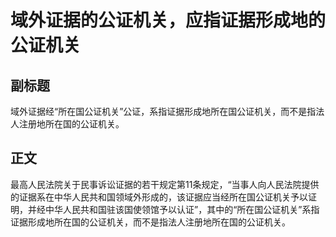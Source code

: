 # 域外证据的公证机关，应指证据形成地的公证机关
## 副标题
域外证据经“所在国公证机关”公证，系指证据形成地所在国公证机关，而不是指法人注册地所在国的公证机关。
## 正文
最高人民法院关于民事诉讼证据的若干规定第11条规定，“当事人向人民法院提供的证据系在中华人民共和国领域外形成的，该证据应当经所在国公证机关予以证明，并经中华人民共和国驻该国使领馆予以认证”，其中的“所在国公证机关”系指证据形成地所在国的公证机关，而不是指法人注册地所在国的公证机关。